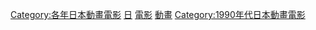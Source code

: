 {{Yearnav|日本動畫電影}}

[[Category:各年日本動畫電影|Category:各年日本動畫電影]]
[[Category:1999年動畫電影|日]]
[[Category:1999年日本動畫作品|電影]]
[[Category:1999年日本電影作品|動畫]]
[[Category:1990年代日本動畫電影|Category:1990年代日本動畫電影]]